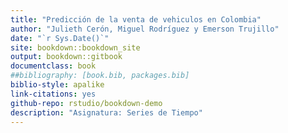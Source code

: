 ```yaml
---
title: "Predicción de la venta de vehiculos en Colombia"
author: "Julieth Cerón, Miguel Rodríguez y Emerson Trujillo"
date: "`r Sys.Date()`"
site: bookdown::bookdown_site
output: bookdown::gitbook
documentclass: book
##bibliography: [book.bib, packages.bib]
biblio-style: apalike
link-citations: yes
github-repo: rstudio/bookdown-demo
description: "Asignatura: Series de Tiempo"
---
```

